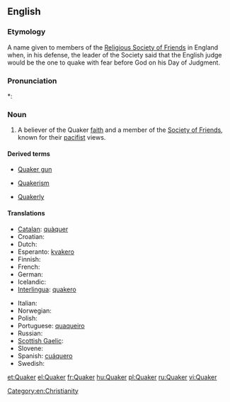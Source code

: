 {{also|Quäker}}
==English==

===Etymology===
A name given to members of the [[w:Religious Society of Friends|Religious Society of Friends]] in England when, in his defense, the leader of the Society said that the English judge would be the one to quake with fear before God on his Day of Judgment.

===Pronunciation===
*: {{rhymes|eɪkə(r)}}

===Noun===
{{en-noun}}

# {{religion}} A believer of the Quaker [[faith]] and a member of the [[Society of Friends]], known for their [[pacifist]] views.

====Derived terms====
{{rel-top3|Terms derived from ''Quaker''}}
* [[Quaker gun]]
{{rel-mid3}}
* [[Quakerism]]
{{rel-mid3}}
* [[Quakerly]]
{{rel-bottom}}

====Translations====
{{trans-top|believer of the Quaker faith}}
* [[Catalan]]: [[quàquer]] {{m}}
* Croatian: {{t-|hr|kveker|m}}
* Dutch: {{t+|nl|quaker|m}}
* Esperanto: [[kvakero]]
* Finnish: {{t-|fi|kveekari}}
* French: {{t+|fr|quaker|m}}
* German: {{t+|de|Quäker|m}}
* Icelandic: {{t-|is|kvekari|m}}
* [[Interlingua]]: [[quakero]]
{{trans-mid}}
* Italian: {{t+|it|quacchero|m}}
* Norwegian: {{t-|no|kveker}}
* Polish: {{t-|pl|kwakier|m}}
* Portuguese: [[quaqueiro]]
* Russian: {{t|ru|квакер|m|tr=kváker|sc=Cyrl}}
* [[Scottish Gaelic]]: {{t|gd|Cuaigear|m}}
* Slovene: {{t-|sl|kveker|m}}
* Spanish: [[cuáquero]]
* Swedish: {{t-|sv|kväkare}}
{{trans-bottom}}

[[Category:en:Christianity]]

[[et:Quaker]]
[[el:Quaker]]
[[fr:Quaker]]
[[hu:Quaker]]
[[pl:Quaker]]
[[ru:Quaker]]
[[vi:Quaker]]
